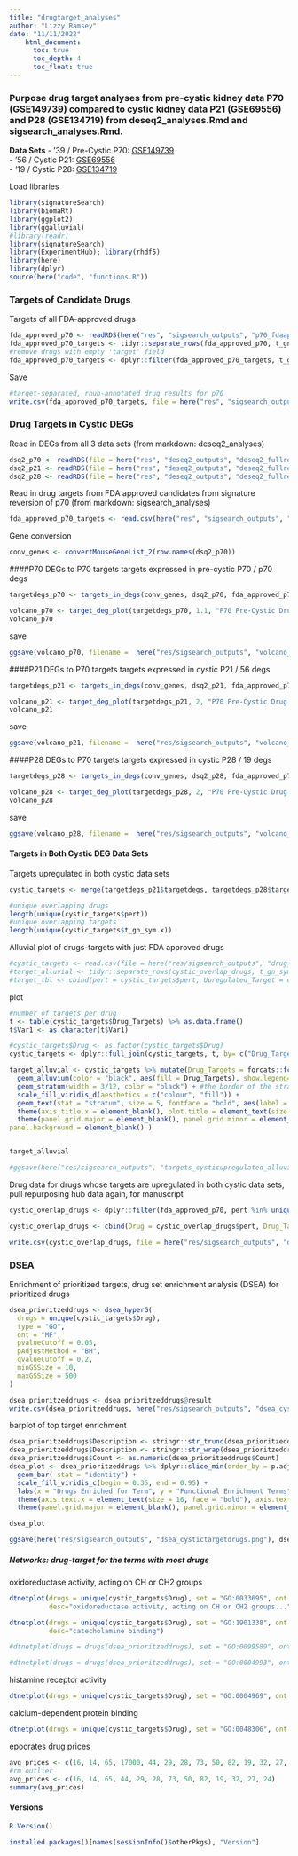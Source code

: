 ```yaml
---
title: "drugtarget_analyses"
author: "Lizzy Ramsey"
date: "11/11/2022"
    html_document:
      toc: true
      toc_depth: 4
      toc_float: true
---
```


### Purpose  drug target analyses from pre-cystic kidney data P70 (GSE149739) compared to cystic kidney data P21 (GSE69556) and P28 (GSE134719) from __deseq2_analyses.Rmd__ and __sigsearch_analyses.Rmd__.  
__Data Sets__
- '39 / Pre-Cystic P70: [GSE149739](https://www.ncbi.nlm.nih.gov/geo/query/acc.cgi?acc=GSE149739)  
- '56 / Cystic P21: [GSE69556](https://www.ncbi.nlm.nih.gov/geo/query/acc.cgi?acc=GSE69556)  
- '19 / Cystic P28: [GSE134719](https://www.ncbi.nlm.nih.gov/geo/query/acc.cgi?acc=GSE134719)  

Load libraries  
```r
library(signatureSearch)
library(biomaRt)
library(ggplot2)
library(ggalluvial)
#library(readr)
library(signatureSearch)
library(ExperimentHub); library(rhdf5)
library(here)
library(dplyr)
source(here("code", "functions.R"))
```

### Targets of Candidate Drugs  
Targets of all FDA-approved drugs
```r
fda_approved_p70 <- readRDS(here("res", "sigsearch_outputs", "p70_fdaapproved_drugs.rds"))
fda_approved_p70_targets <- tidyr::separate_rows(fda_approved_p70, t_gn_sym, sep = "; ")
#remove drugs with empty 'target' field
fda_approved_p70_targets <- dplyr::filter(fda_approved_p70_targets, t_gn_sym != "")

```

Save
```r
#target-separated, rhub-annotated drug results for p70
write.csv(fda_approved_p70_targets, file = here("res", "sigsearch_outputs", "fda_drug_targets_p70.csv"))
```


### Drug Targets in Cystic DEGs  
Read in DEGs from all 3 data sets (from markdown: deseq2_analyses)
```r
dsq2_p70 <- readRDS(file = here("res", "deseq2_outputs", "deseq2_fullres_p70.rds"))
dsq2_p21 <- readRDS(file = here("res", "deseq2_outputs", "deseq2_fullres_p21.rds"))
dsq2_p28 <- readRDS(file = here("res", "deseq2_outputs", "deseq2_fullres_p28.rds"))
```

Read in drug targets from FDA approved candidates from signature reversion of p70 (from markdown: sigsearch_analyses)
```r
fda_approved_p70_targets <- read.csv(here("res", "sigsearch_outputs", "fda_drug_targets_p70.csv"), row.names = 1)
```

Gene conversion
```r
conv_genes <- convertMouseGeneList_2(row.names(dsq2_p70))

```

####P70 DEGs to P70 targets
targets expressed in pre-cystic P70 / p70 degs
```r
targetdegs_p70 <- targets_in_degs(conv_genes, dsq2_p70, fda_approved_p70_targets, 1.1)

volcano_p70 <- target_deg_plot(targetdegs_p70, 1.1, "P70 Pre-Cystic Drug Targets Found in P70 \nPre-Cystic DEGs")
volcano_p70

```

save
```r
ggsave(volcano_p70, filename =  here("res/sigsearch_outputs", "volcano_drugtargets_p70degs.pdf"))
```

####P21 DEGs to P70 targets
targets expressed in cystic P21 / 56 degs
```r
targetdegs_p21 <- targets_in_degs(conv_genes, dsq2_p21, fda_approved_p70_targets, 2)

volcano_p21 <- target_deg_plot(targetdegs_p21, 2, "P70 Pre-Cystic Drug Targets Found in P21 \nCystic DEGs")
volcano_p21

```

save
```r
ggsave(volcano_p21, filename =  here("res/sigsearch_outputs", "volcano_drugtargets_p21degs.pdf"))
```


####P28 DEGs to P70 targets
targets expressed in cystic P28 / 19 degs
```r
targetdegs_p28 <- targets_in_degs(conv_genes, dsq2_p28, fda_approved_p70_targets, 2)

volcano_p28 <- target_deg_plot(targetdegs_p28, 2, "P70 Pre-Cystic Drug Targets Found in P28 \nCystic DEGs")
volcano_p28

```

save
```r
ggsave(volcano_p28, filename =  here("res/sigsearch_outputs", "volcano_drugtargets_p28degs.pdf"))
```

#### Targets in Both Cystic DEG Data Sets

Targets upregulated in both cystic data sets
```r
cystic_targets <- merge(targetdegs_p21$targetdegs, targetdegs_p28$targetdegs, by = "pert")

#unique overlapping drugs
length(unique(cystic_targets$pert))
#unique overlapping targets
length(unique(cystic_targets$t_gn_sym.x))
```

Alluvial plot of drugs-targets with just FDA approved drugs
```r
#cystic_targets <- read.csv(file = here("res/sigsearch_outputs", "drug_targets_oe_cysticdegs.csv"), row.names = 1)
#target_alluvial <- tidyr::separate_rows(cystic_overlap_drugs, t_gn_sym, sep = "; ")
#target_tbl <- cbind(pert = cystic_targets$pert, Upregulated_Target = cystic_targets$t_gn_sym.x) %>% as.data.frame()
```

plot
```r
#number of targets per drug
t <- table(cystic_targets$Drug_Targets) %>% as.data.frame()
t$Var1 <- as.character(t$Var1)

#cystic_targets$Drug <- as.factor(cystic_targets$Drug)
cystic_targets <- dplyr::full_join(cystic_targets, t, by= c("Drug_Targets" = "Var1"))

target_alluvial <- cystic_targets %>% mutate(Drug_Targets = forcats::fct_reorder(Drug_Targets, desc(Freq))) %>%  ggplot(aes(axis1 = Drug, axis2 = Drug_Targets)) +
  geom_alluvium(color = "black", aes(fill = Drug_Targets), show.legend=FALSE) + # , colour = trend)) + 
  geom_stratum(width = 3/12, color = "black") + #the border of the stratum
  scale_fill_viridis_d(aesthetics = c("colour", "fill")) +
  geom_text(stat = "stratum", size = 5, fontface = "bold", aes(label = after_stat(stratum))) +
  theme(axis.title.x = element_blank(), plot.title = element_text(size = 24, face = "bold", hjust = 0.5), axis.text.x = element_blank(), axis.text.y = element_blank(), axis.ticks = element_blank()) + ggtitle(label = "Drug Targets in P21 and P28 Cystic DEGs") + 
  theme(panel.grid.major = element_blank(), panel.grid.minor = element_blank(),
panel.background = element_blank() )


target_alluvial
```


```r
#ggsave(here("res/sigsearch_outputs", "targets_cysticupregulated_alluvial.pdf"), target_alluvial, width = 8, height = 22)
```


Drug data for drugs whose targets are upregulated in both cystic data sets, pull repurposing hub data again, for manuscript
```r
cystic_overlap_drugs <- dplyr::filter(fda_approved_p70, pert %in% unique(cystic_targets$Drug))

cystic_overlap_drugs <- cbind(Drug = cystic_overlap_drugs$pert, Drug_Targets = cystic_overlap_drugs$t_gn_sym, MOA = cystic_overlap_drugs$MOA, Original_Indication = cystic_overlap_drugs$Indication) %>% as.data.frame()
```

```r
write.csv(cystic_overlap_drugs, file = here("res/sigsearch_outputs", "drug_summaries_oe_cystic.csv"))
```


### DSEA  
Enrichment of prioritized targets, drug set enrichment analysis (DSEA) for prioritized drugs
```r
dsea_prioritzeddrugs <- dsea_hyperG(
  drugs = unique(cystic_targets$Drug),
  type = "GO",
  ont = "MF",
  pvalueCutoff = 0.05,
  pAdjustMethod = "BH",
  qvalueCutoff = 0.2,
  minGSSize = 10,
  maxGSSize = 500
)

```


```r
dsea_prioritzeddrugs <- dsea_prioritzeddrugs@result
write.csv(dsea_prioritzeddrugs, here("res/sigsearch_outputs", "dsea_cystictargetdrugs_pathways.csv"))
```

barplot of top target enrichment
```r
dsea_prioritzeddrugs$Description <- stringr::str_trunc(dsea_prioritzeddrugs$Description, width = 75)
dsea_prioritzeddrugs$Description <- stringr::str_wrap(dsea_prioritzeddrugs$Description, width = 45)
dsea_prioritzeddrugs$Count <- as.numeric(dsea_prioritzeddrugs$Count)
dsea_plot <- dsea_prioritzeddrugs %>% dplyr::slice_min(order_by = p.adjust, n = 20) %>% dplyr::mutate(Description = forcats::fct_reorder(Description, (Count))) %>% ggplot( aes(x=Count, y=Description, fill = p.adjust)) +
  geom_bar( stat = "identity") + 
  scale_fill_viridis_c(begin = 0.35, end = 0.95) + 
  labs(x = "Drugs Enriched for Term", y = "Functional Enrichment Terms") + 
  theme(axis.text.x = element_text(size = 16, face = "bold"), axis.text.y = element_text(size = 16, face = "bold"), axis.title.x = element_text(size = 16, face = "bold"),  axis.title.y = element_text(size = 16, face = "bold"),plot.title = element_text(size = 18, face = "bold", hjust = 0.5)) + ggtitle(label = "Drug Target Enrichment Analysis") +
  theme(panel.grid.major = element_blank(), panel.grid.minor = element_blank(), panel.background = element_blank(), axis.line = element_line(colour = "black")) 

dsea_plot

```


```r
ggsave(here("res/sigsearch_outputs", "dsea_cystictargetdrugs.png"), dsea_plot, width = 8.5, height = 12)

```

##### Networks: drug-target for the terms with most drugs
oxidoreductase activity, acting on CH or CH2 groups
```r
dtnetplot(drugs = unique(cystic_targets$Drug), set = "GO:0033695", ont = "MF", 
          desc="oxidoreductase activity, acting on CH or CH2 groups...")

```


```r
dtnetplot(drugs = unique(cystic_targets$Drug), set = "GO:1901338", ont = "MF", 
          desc="catecholamine binding")

```

```r
#dtnetplot(drugs = drugs(dsea_prioritzeddrugs), set = "GO:0099589", ont = "MF", desc="serotonin receptor activity")

```


```r
#dtnetplot(drugs = drugs(dsea_prioritzeddrugs), set = "GO:0004993", ont = "MF", desc="G protein-coupled serotonin receptor activity")

```

histamine receptor activity
```r
dtnetplot(drugs = unique(cystic_targets$Drug), set = "GO:0004969", ont = "MF", desc="histamine receptor activity")

```

calcium-dependent protein binding
```r
dtnetplot(drugs = unique(cystic_targets$Drug), set = "GO:0048306", ont = "MF", desc="calcium-dependent protein binding")

```

epocrates drug prices
```r
avg_prices <- c(16, 14, 65, 17000, 44, 29, 28, 73, 50, 82, 19, 32, 27, 24)
#rm outlier
avg_prices <- c(16, 14, 65, 44, 29, 28, 73, 50, 82, 19, 32, 27, 24)
summary(avg_prices)
```

#### Versions  
```r
R.Version()
```

```r
installed.packages()[names(sessionInfo()$otherPkgs), "Version"]
```

